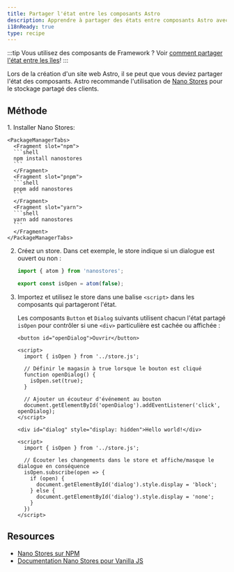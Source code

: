 ```yaml
---
title: Partager l'état entre les composants Astro
description: Apprendre à partager des états entre composants Astro avec Nano Stores.
i18nReady: true
type: recipe
---
```


:::tip
Vous utilisez des composants de Framework ? Voir [comment partager l'état entre les îles](/fr/recipes/sharing-state-islands/)!
:::

Lors de la création d'un site web Astro, il se peut que vous deviez partager l'état des composants. Astro recommande l'utilisation de [Nano Stores](https://github.com/nanostores/nanostores) pour le stockage partagé des clients.

## Méthode

<Steps>
1. Installer Nano Stores:

    <PackageManagerTabs>
      <Fragment slot="npm">
      ```shell
      npm install nanostores
      ```
      </Fragment>
      <Fragment slot="pnpm">
      ```shell
      pnpm add nanostores
      ```
      </Fragment>
      <Fragment slot="yarn">
      ```shell
      yarn add nanostores
      ```
      </Fragment>
    </PackageManagerTabs>

2. Créez un store. Dans cet exemple, le store indique si un dialogue est ouvert ou non :

    ```ts title="src/store.js"
    import { atom } from 'nanostores';

    export const isOpen = atom(false);
    ```

3. Importez et utilisez le store dans une balise `<script>` dans les composants qui partageront l'état.

    Les composants `Button` et `Dialog` suivants utilisent chacun l'état partagé `isOpen` pour contrôler si une `<div>` particulière est cachée ou affichée :
  
    ```astro title="src/components/Button.astro"
    <button id="openDialog">Ouvrir</button>
  
    <script>
      import { isOpen } from '../store.js';
      
      // Définir le magasin à true lorsque le bouton est cliqué
      function openDialog() {
        isOpen.set(true);
      }
  
      // Ajouter un écouteur d'événement au bouton
      document.getElementById('openDialog').addEventListener('click', openDialog);
    </script>
    ```
  
    ```astro title="src/components/Dialog.astro"
    <div id="dialog" style="display: hidden">Hello world!</div>
  
    <script>
      import { isOpen } from '../store.js';
  
      // Écouter les changements dans le store et affiche/masque le dialogue en conséquence    
      isOpen.subscribe(open => {
        if (open) {
          document.getElementById('dialog').style.display = 'block';
        } else {
          document.getElementById('dialog').style.display = 'none';
        }
      })
    </script>
    ```
</Steps>

## Resources

- [Nano Stores sur NPM](https://www.npmjs.com/package/nanostores)
- [Documentation Nano Stores pour Vanilla JS](https://github.com/nanostores/nanostores#vanilla-js)
